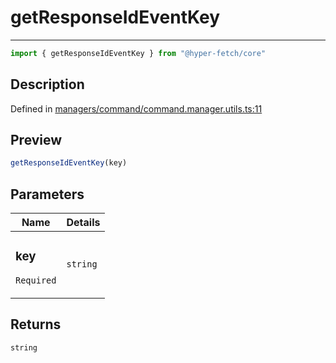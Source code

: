 

# getResponseIdEventKey

<div class="api-docs__separator" data-reactroot="">

---

</div><div class="api-docs__import" data-reactroot="">

```ts
import { getResponseIdEventKey } from "@hyper-fetch/core"
```

</div><div class="api-docs__section">

## Description

</div><div class="api-docs__description"><span class="api-docs__do-not-parse">



</span></div><p class="api-docs__definition">

Defined in [managers/command/command.manager.utils.ts:11](https://github.com/BetterTyped/hyper-fetch/blob/aff5c35a/packages/core/src/managers/command/command.manager.utils.ts#L11)

</p><div class="api-docs__section">

## Preview

</div><div class="api-docs__preview fn">

```ts
getResponseIdEventKey(key)
```

</div><div class="api-docs__section">

## Parameters

</div><div class="api-docs__parameters"><table><thead><tr><th>Name</th><th>Details</th></tr></thead><tbody><tr param-data="key"><td class="api-docs__param-name required">

### key 

`Required`

</td><td class="api-docs__param-type">

`string`

</td></tr></tbody></table></div><div class="api-docs__section">

## Returns

</div><div class="api-docs__returns">

```ts
string
```

</div>
